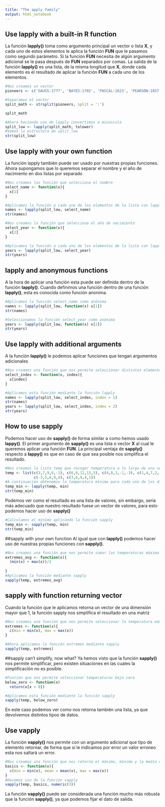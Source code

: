 ---
title: "The apply family"
output: html_notebook
---

## Use lapply with a built-in R function
La función **lapply()** toma como argumento principal un vector o lista **X**, y cada uno de estos elementos le aplica la función **FUN** que le pasamos como segundo parámetro. Si la función **FUN** necesita de algún argumento adicional se le pasa después de **FUN** separados por comas. La salida de la función **lapply()** es una lista, de la misma longitud que **X**, donde cada elemento es el resultado de aplicar la función **FUN** a cada uno de los elementos.

```{r}
#Nos creamos un vector
pioneers <- c('GAUSS:1777', 'BAYES:1702', 'PASCAL:1623', 'PEARSON:1857')

#Separamos el vector
split_math <- strsplit(pioneers, split = ':')

split_math
```

```{r}
#Ahora haciendo uso de lapply convertimos a minúscula
split_low <- lapply(split_math, tolower)
#Vemos la estructura de split_low
str(split_low)
```

## Use lapply with your own function
La función lapply también puede ser usado por nuestras propias funciones. Ahora supongamos que lo queremos separar el nombre y el año de nacimiento en dos listas por separado

```{r}
#Nos creamos las función que selecciona el nombre
select_name <- function(x){
  x[1]
}

#Aplicamos la función a cada uno de los elementos de la lista con lapply
names <- lapply(split_low, select_name)
str(names)
```

```{r}
#Nos creamos la función que selecciona el año de nacimiento
select_year <- function(x){
  x[2]
}

#Aplicamos la función a cada uno de los elementos de la lsita con lapply
years <- lapply(split_low, select_year)
str(years)
```

## lapply and anonymous functions
A la hora de aplicar una función esta puede ser definida dentro de la función **lapply()**. Cuando definimos una función dentro de una función **lapply()**, esta es conocida como función anonima.
```{r}
#Aplicamos la función select_name como anónima
names <- lapply(split_low, function(x) x[1])
str(names)
```
```{r}
#Seleccionamos la función select_year como anónima
years <- lapply(split_low, function(x) x[2])
str(years)
```

## Use lapply with additional arguments
A la función **lapply()** le podemos aplicar funciones que tengan argumentos adicionales

```{r}
#Nos creamos una función que nos permite seleccionar distintos elementos de una lista
select_index <- function(x, index){
  x[index]
}

#Aplicamos esta función mediante la función lapply
names <- lapply(split_low, select_index, index = 1)
str(names)
years <- lapply(split_low, select_index, index = 2)
str(years)
```

## How to use sapply
Podemos hacer uso de **sapply()** de forma similar a como hemos usado **lappy()**. El primer argumento de **sapply()** es una lista o vector **X** al cual le queremos aplicar una función **FUN**. La principal ventaja de **sapply()** respecto a **lappy()** es que en caso de que sea posible nos simplifica el resultado.

```{r}
#Nos creamos la lista temp que recoger temperatura a lo largo de una semana
temp <- list(c(3,7,9,6,-1), c(6,9,12,13,5), c(4,8,3,-1,-3), c(1,4,7,2,-2), c(5,7,9,4,2),
             c(-3,5,8,9,4), c(3,6,9,4,1))
#A continuación obtenemos la temperatura mínima para cada uno de los días usando lapply
temp_min <- lapply(temp, min)
str(temp_min)
```
Podemos ver como el resultado es una lista de valores, sin embargo, sería más adecuado que nuestro resultado fuese un vector de valores, para esto podemos hacer uso de **sapply()**
```{r}
#Calculamos el mínimo aplicando la función sapply
temp_min <- sapply(temp, min)
str(temp_min)
```

##sapply with your own function
Al igual que con **lapply()** podemos hacer uso de nuestras propias funciones con **sapply()**.

```{r}
#Nos creamos una función que nos permite sumar las temperaturas máxima y mínima y #dividirlas entre dos
extremes_avg <- function(x){
  (min(x) + max(x))/2
  
}
#Aplicamos la función mediante sapply
sapply(temp, extremes_avg)
```

## sapply with function returning vector
Cuando la función que le aplicamos retorna un vector de una dimensión mayor que 1, la función sapply nos simplifica el resultado en una matriz
```{r}
#Nos creamos una función que nos permite seleccionar la temperatura máxima y mínima
extremes <- function(x){
  c(min = min(x), max = max(x))
}

#Ahora aplicamos la función extremes mediante sapply
sapply(temp, extremes)
```

##sapply can't simplify, now what?
Ya hemos visto que la función **sapply()** nos permite simplificar, pero existen situaciones en las cuales la simplificación no es posible. 
```{r}
#Función que nos permite seleccionar temperaturas bajo cero
below_zero <- function(x)
  return(x[x < 0])

#Aplicamos esta función mediante la función sapply
sapply(temp, below_zero)
```
En este caso podemos ver como nos retorna también una lista, ya que devolvemos distintos tipos de datos. 

## Use vapply
La función **vapply()** nos permite con un argumento adicional que tipo de elemento retornar, de forma que si le indicamos por error un valor erroneo esta nos saltará un error.

```{r}
#Nos creamos una función que nos retorna el máximo, mínimo y la media de temperaturas
basics <- function(x){
  c(min = min(x), mean = mean(x), max = max(x))
}
#Hacemos uso de la función vapply
vapply(temp, basics, numeric(3))
```

La función **vapply()** puede ser considerada una función mucho más robusta que la función **sapply()**, ya que podemos fijar el dato de salida.